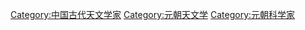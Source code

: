 [[Category:中国古代天文学家|Category:中国古代天文学家]]
[[Category:元朝天文学|Category:元朝天文学]]
[[Category:元朝科学家|Category:元朝科学家]]